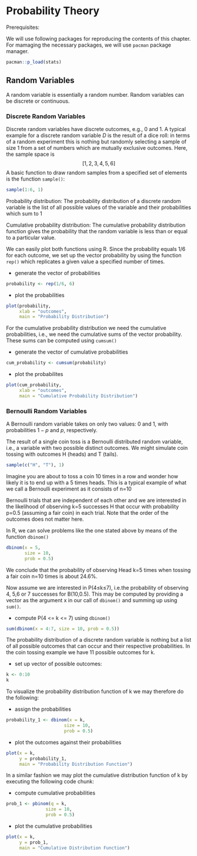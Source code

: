# Probability Theory

Prerequisites:

We will use following packages for reproducing the contents of this chapter. For mamaging the necessary packages, we will use `pacman` package manager.

```r
pacman::p_load(stats)
```

## Random Variables

A random variable is essentially a random number. Random variables can be discrete or continuous.

### Discrete Random Variables

Discrete random variables have discrete outcomes, e.g., 0 and 1. A typical example for a discrete random variable $D$ is the result of a dice roll: in terms of a random experiment this is nothing but randomly selecting a sample of size  1 from a set of numbers which are mutually exclusive outcomes. Here, the sample space is  
$$[{1,2,3,4,5,6}]$$
A basic function to draw random samples from a specified set of elements is the function `sample()`:

```r
sample(1:6, 1)
```

Probability distribution: The probability distribution of a discrete random variable is the list of all possible values of the variable and their probabilities which sum to 1

Cumulative probability distribution: The cumulative probability distribution function gives the probability that the random variable is less than or equal to a particular value.

We can easily plot both functions using R. Since the probability equals $1/6$ for each outcome, we set up the vector probability by using the function `rep()` which replicates a given value a specified number of times.

- generate the vector of probabilities 

```r
probability <- rep(1/6, 6)
```

- plot the probabilities  

```r
plot(probability,
     xlab = "outcomes",
     main = "Probability Distribution") 
```

For the cumulative probability distribution we need the cumulative probabilities, i.e., we need the cumulative sums of the vector probability. These sums can be computed using `cumsum()`

- generate the vector of cumulative probabilities 

```r
cum_probability <- cumsum(probability)
```

- plot the probabilites

```r
plot(cum_probability, 
     xlab = "outcomes", 
     main = "Cumulative Probability Distribution") 
```

### Bernoulli Random Variables

A Bernoulli random variable takes on only two values: 0 and 1, with probabilities $1 − p$ and $p$, respectively.

The result of a single coin toss is a Bernoulli distributed random variable, i.e., a variable with two possible distinct outcomes. We might simulate coin tossing with outcomes H (heads) and T (tails).

```r
sample(c("H", "T"), 1) 
```

Imagine you are about to toss a coin 10 times in a row and wonder how likely it is to end up with a 5 times heads. This is a typical example of what we call a Bernoulli experiment as it consists of n=10

Bernoulli trials that are independent of each other and we are interested in the likelihood of observing  k=5 successes H that occur with probability p=0.5 (assuming a fair coin) in each trial. Note that the order of the outcomes does not matter here.

In R, we can solve problems like the one stated above by means of the function `dbinom()` 

```r
dbinom(x = 5,
       size = 10,
       prob = 0.5) 
```

We conclude that the probability of observing Head k=5 times when tossing a fair coin n=10 times is about 24.6%.

Now assume we are interested in P(4≤k≤7), i.e.the probability of observing 4, 5,6 or 7 successes for B(10,0.5). This may be computed by providing a vector as the argument x in our call of `dbinom()` and summing up using `sum()`.

- compute P(4 <= k <= 7) using `dbinom()`

```r
sum(dbinom(x = 4:7, size = 10, prob = 0.5))
```

The probability distribution of a discrete random variable is nothing but a list of all possible outcomes that can occur and their respective probabilities. In the coin tossing example we have 11 possible outcomes for k.

- set up vector of possible outcomes:

```r
k <- 0:10
k
```

To visualize the probability distribution function of k we may therefore do the following:

-  assign the probabilities

```r
probability_1 <- dbinom(x = k,
                      size = 10, 
                      prob = 0.5)
```

- plot the outcomes against their probabilities

```r
plot(x = k, 
     y = probability_1,
     main = "Probability Distribution Function") 
```

In a similar fashion we may plot the cumulative distribution function of k by executing the following code chunk:

- compute cumulative probabilities

```r
prob_1 <- pbinom(q = k, 
               size = 10, 
               prob = 0.5)
```

- plot the cumulative probabilities

```r
plot(x = k, 
     y = prob_1,
     main = "Cumulative Distribution Function") 
```




